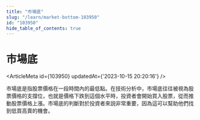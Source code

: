 ```yaml
---
title: "市場底"
slug: "/learn/market-bottom-103950"
id: "103950"
hide_table_of_contents: true
---
```



# 市場底

<ArticleMeta id={103950} updatedAt={'2023-10-15 20:20:16'} />
<div className='border-solid border-b border-t-0 my-4 border-[var(--ifm-color-gray-300)]' />

市場底是指股票價格在一段時間內的最低點。在技術分析中，市場底往往被視為股票價格的支撐位，也就是價格下跌到這個水平時，投資者會開始買入股票，從而推動股票價格上漲。市場底的判斷對於投資者來説非常重要，因為這可以幫助他們找到低買高賣的機會。
